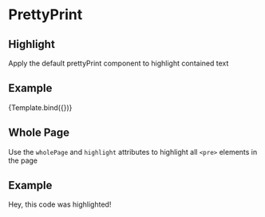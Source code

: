 

<Meta title="Components/PrettyPrint/Highlight" component={PrettyPrint} />


# PrettyPrint

## Highlight

Apply the default prettyPrint component to highlight contained text

## Example

<Canvas>
  <Story name="Highlighting" args={{}}>
    {Template.bind({})}
  </Story>
</Canvas>

## Whole Page

Use the `wholePage` and `highlight` attributes to highlight all `<pre>` elements in the page

## Example

<Canvas>
  <PrettyPrint wholePage highlight />
  <PrettyPrint>Hey, this code was highlighted!</PrettyPrint>
</Canvas>
